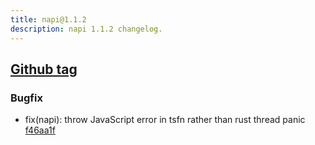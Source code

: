 ```yaml
---
title: napi@1.1.2
description: napi 1.1.2 changelog.
---
```


## [Github tag](https://github.com/napi-rs/napi-rs/releases/tag/napi%401.1.2)

### Bugfix

- fix(napi): throw JavaScript error in tsfn rather than rust thread panic [f46aa1f](https://github.com/napi-rs/napi-rs/commit/f46aa1f67ac078dd67a1ef894aa4866724472697)

